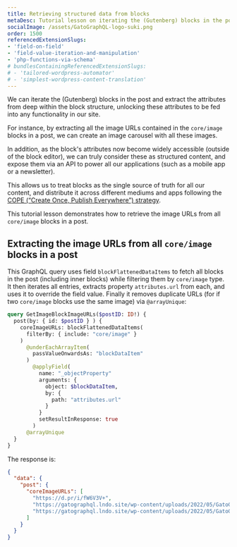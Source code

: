 ```yaml
---
title: Retrieving structured data from blocks
metaDesc: Tutorial lesson on iterating the (Gutenberg) blocks in the post and extracting the attributes from deep within the block structure, as to unlock these attributes to be fed into any functionality in our site.
socialImage: /assets/GatoGraphQL-logo-suki.png
order: 1500
referencedExtensionSlugs:
- 'field-on-field'
- 'field-value-iteration-and-manipulation'
- 'php-functions-via-schema'
# bundlesContainingReferencedExtensionSlugs:
# - 'tailored-wordpress-automator'
# - 'simplest-wordpress-content-translation'
---
```


We can iterate the (Gutenberg) blocks in the post and extract the attributes from deep within the block structure, unlocking these attributes to be fed into any functionality in our site.

For instance, by extracting all the image URLs contained in the `core/image` blocks in a post, we can create an image carousel with all these images.

In addition, as the block's attributes now become widely accessible (outside of the block editor), we can truly consider these as structured content, and expose them via an API to power all our applications (such as a mobile app or a newsletter).

This allows us to treat blocks as the single source of truth for all our content, and distribute it across different mediums and apps following the [COPE (“Create Once, Publish Everywhere”) strategy](https://www.smashingmagazine.com/2019/10/create-once-publish-everywhere-wordpress/).

This tutorial lesson demonstrates how to retrieve the image URLs from all `core/image` blocks in a post.

## Extracting the image URLs from all `core/image` blocks in a post

This GraphQL query uses field `blockFlattenedDataItems` to fetch all blocks in the post (including inner blocks) while filtering them by `core/image` type. It then iterates all entries, extracts property `attributes.url` from each, and uses it to override the field value. Finally it removes duplicate URLs (for if two `core/image` blocks use the same image) via `@arrayUnique`:

```graphql
query GetImageBlockImageURLs($postID: ID!) {
  post(by: { id: $postID } ) {
    coreImageURLs: blockFlattenedDataItems(
      filterBy: { include: "core/image" }
    )
      @underEachArrayItem(
        passValueOnwardsAs: "blockDataItem"
      )
        @applyField(
          name: "_objectProperty"
          arguments: {
            object: $blockDataItem,
            by: {
              path: "attributes.url"
            }
          }
          setResultInResponse: true
        )
      @arrayUnique
  }
}
```

The response is:

```json
{
  "data": {
    "post": {
      "coreImageURLs": [
        "https://d.pr/i/fW6V3V+",
        "https://gatographql.lndo.site/wp-content/uploads/2022/05/GatoGraphQL-logo-1024x622.jpg",
        "https://gatographql.lndo.site/wp-content/uploads/2022/05/GatoGraphQL-logo-suki-1024x598.png"
      ]
    }
  }
}
```
